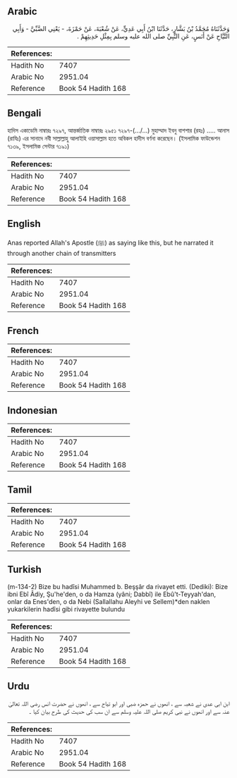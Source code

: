 ## Arabic


<div dir="rtl" lang="ar" style={{fontSize:'larger',backgroundColor:'#f8f9fa',padding:20}}>
وَحَدَّثَنَاهُ مُحَمَّدُ بْنُ بَشَّارٍ، حَدَّثَنَا ابْنُ أَبِي عَدِيٍّ، عَنْ شُعْبَةَ، عَنْ حَمْزَةَ، - يَعْنِي الضَّبِّيَّ - وَأَبِي التَّيَّاحِ عَنْ أَنَسٍ، عَنِ النَّبِيِّ صلى الله عليه وسلم بِمِثْلِ حَدِيثِهِمْ ‏.‏
</div>
<div style={{backgroundColor:'#f8f9fa',padding:20, marginBottom: 10}}><table> <thead> <tr> <th>References:</th> <th></th> </tr> </thead> <tbody><tr><td>Hadith No</td><td>7407</td></tr><tr><td>Arabic No</td><td>2951.04</td></tr><tr><td>Reference</td><td>Book 54 Hadith 168</td></tr></tbody></table></div>

## Bengali


<div dir="ltr" lang="bn" style={{fontSize:'larger',backgroundColor:'#f8f9fa',padding:20}}>
হাদিস একাডেমি নাম্বারঃ ৭২৯৭, আন্তর্জাতিক নাম্বারঃ ২৯৫১ ৭২৯৭-(…/...) মুহাম্মাদ ইবনু বাশশার (রহঃ) ..... আনাস (রাযিঃ) এর সানাদে নবী সাল্লাল্লাহু আলাইহি ওয়াসাল্লাম হতে অবিকল হাদীস বর্ণনা করেছেন। (ইসলামিক ফাউন্ডেশন ৭১৩৯, ইসলামিক সেন্টার ৭১৯১)
</div>
<div style={{backgroundColor:'#f8f9fa',padding:20, marginBottom: 10}}><table> <thead> <tr> <th>References:</th> <th></th> </tr> </thead> <tbody><tr><td>Hadith No</td><td>7407</td></tr><tr><td>Arabic No</td><td>2951.04</td></tr><tr><td>Reference</td><td>Book 54 Hadith 168</td></tr></tbody></table></div>

## English


<div dir="ltr" lang="en" style={{fontSize:'larger',backgroundColor:'#f8f9fa',padding:20}}>
Anas reported Allah's Apostle (ﷺ) as saying like this, but he narrated it through another chain of transmitters
</div>
<div style={{backgroundColor:'#f8f9fa',padding:20, marginBottom: 10}}><table> <thead> <tr> <th>References:</th> <th></th> </tr> </thead> <tbody><tr><td>Hadith No</td><td>7407</td></tr><tr><td>Arabic No</td><td>2951.04</td></tr><tr><td>Reference</td><td>Book 54 Hadith 168</td></tr></tbody></table></div>

## French


<div dir="ltr" lang="fr" style={{fontSize:'larger',backgroundColor:'#f8f9fa',padding:20}}>

</div>
<div style={{backgroundColor:'#f8f9fa',padding:20, marginBottom: 10}}><table> <thead> <tr> <th>References:</th> <th></th> </tr> </thead> <tbody><tr><td>Hadith No</td><td>7407</td></tr><tr><td>Arabic No</td><td>2951.04</td></tr><tr><td>Reference</td><td>Book 54 Hadith 168</td></tr></tbody></table></div>

## Indonesian


<div dir="ltr" lang="id" style={{fontSize:'larger',backgroundColor:'#f8f9fa',padding:20}}>

</div>
<div style={{backgroundColor:'#f8f9fa',padding:20, marginBottom: 10}}><table> <thead> <tr> <th>References:</th> <th></th> </tr> </thead> <tbody><tr><td>Hadith No</td><td>7407</td></tr><tr><td>Arabic No</td><td>2951.04</td></tr><tr><td>Reference</td><td>Book 54 Hadith 168</td></tr></tbody></table></div>

## Tamil


<div dir="ltr" lang="ta" style={{fontSize:'larger',backgroundColor:'#f8f9fa',padding:20}}>

</div>
<div style={{backgroundColor:'#f8f9fa',padding:20, marginBottom: 10}}><table> <thead> <tr> <th>References:</th> <th></th> </tr> </thead> <tbody><tr><td>Hadith No</td><td>7407</td></tr><tr><td>Arabic No</td><td>2951.04</td></tr><tr><td>Reference</td><td>Book 54 Hadith 168</td></tr></tbody></table></div>

## Turkish


<div dir="ltr" lang="tr" style={{fontSize:'larger',backgroundColor:'#f8f9fa',padding:20}}>
(m-134-2) Bize bu hadîsi Muhammed b. Beşşâr da rivayet etti. (Dediki): Bize ibni Ebî Âdiy, Şu'he'den, o da Hamza (yâni; Dabbî) ile Ebû't-Teyyah'dan, onlar da Enes'den, o da Nebi (Sallallahu Aleyhi ve Sellem)*den naklen yukarkilerin hadîsi gibi rivayette bulundu
</div>
<div style={{backgroundColor:'#f8f9fa',padding:20, marginBottom: 10}}><table> <thead> <tr> <th>References:</th> <th></th> </tr> </thead> <tbody><tr><td>Hadith No</td><td>7407</td></tr><tr><td>Arabic No</td><td>2951.04</td></tr><tr><td>Reference</td><td>Book 54 Hadith 168</td></tr></tbody></table></div>

## Urdu


<div dir="rtl" lang="ur" style={{fontSize:'larger',backgroundColor:'#f8f9fa',padding:20}}>
ابن ابی عدی نے شعبہ سے ، انھوں نے حمزہ ضبی اور ابو تیاح سے ، انھوں نے حضرت انس رضی اللہ تعالیٰ عنہ سے اور انھوں نے نبی کریم صلی اللہ علیہ وسلم سے ان سب کی حدیث کی طرح بیان کیا ۔
</div>
<div style={{backgroundColor:'#f8f9fa',padding:20, marginBottom: 10}}><table> <thead> <tr> <th>References:</th> <th></th> </tr> </thead> <tbody><tr><td>Hadith No</td><td>7407</td></tr><tr><td>Arabic No</td><td>2951.04</td></tr><tr><td>Reference</td><td>Book 54 Hadith 168</td></tr></tbody></table></div>